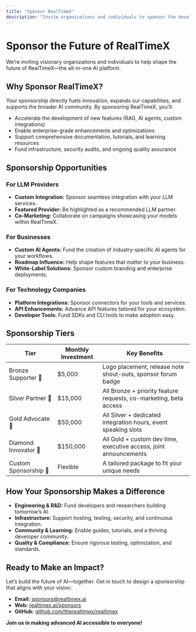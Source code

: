 ```yaml
---
title: "Sponsor RealTimeX"
description: "Invite organizations and individuals to sponsor the development of RealTimeX."
---
```



# Sponsor the Future of RealTimeX

We’re inviting visionary organizations and individuals to help shape the future of RealTimeX—the all-in-one AI platform.

## Why Sponsor RealTimeX?

Your sponsorship directly fuels innovation, expands our capabilities, and supports the broader AI community. By sponsoring RealTimeX, you’ll:

- Accelerate the development of new features (RAG, AI agents, custom integrations)
- Enable enterprise-grade enhancements and optimizations
- Support comprehensive documentation, tutorials, and learning resources
- Fund infrastructure, security audits, and ongoing quality assurance

## Sponsorship Opportunities

### For LLM Providers
- **Custom Integration:** Sponsor seamless integration with your LLM services.
- **Featured Provider:** Be highlighted as a recommended LLM partner.
- **Co-Marketing:** Collaborate on campaigns showcasing your models within RealTimeX.

### For Businesses
- **Custom AI Agents:** Fund the creation of industry-specific AI agents for your workflows.
- **Roadmap Influence:** Help shape features that matter to your business.
- **White-Label Solutions:** Sponsor custom branding and enterprise deployments.

### For Technology Companies
- **Platform Integrations:** Sponsor connectors for your tools and services.
- **API Enhancements:** Advance API features tailored for your ecosystem.
- **Developer Tools:** Fund SDKs and CLI tools to make adoption easy.

## Sponsorship Tiers

| Tier                   | Monthly Investment     | Key Benefits                                                      |
|------------------------|-----------------------|-------------------------------------------------------------------|
| Bronze Supporter 🥉    | $5,000                | Logo placement, release note shout-outs, sponsor forum badge      |
| Silver Partner 🥈      | $15,000               | All Bronze + priority feature requests, co-marketing, beta access |
| Gold Advocate 🥇       | $50,000               | All Silver + dedicated integration hours, event speaking slots    |
| Diamond Innovator 💎   | $150,000              | All Gold + custom dev time, executive access, joint announcements |
| Custom Sponsorship 🎯  | Flexible              | A tailored package to fit your unique needs                       |

## How Your Sponsorship Makes a Difference

- **Engineering & R&D:** Fund developers and researchers building tomorrow’s AI.
- **Infrastructure:** Support hosting, testing, security, and continuous integration.
- **Community & Learning:** Enable guides, tutorials, and a thriving developer community.
- **Quality & Compliance:** Ensure rigorous testing, optimization, and standards.

## Ready to Make an Impact?

Let’s build the future of AI—together. Get in touch to design a sponsorship that aligns with your vision:

- **Email:** sponsors@realtimex.ai  
- **Web:** [realtimex.ai/sponsors](https://realtimex.ai/sponsors)  
- **GitHub:** [github.com/therealtimex/realtimex](https://github.com/therealtimex/realtimex)

**Join us in making advanced AI accessible to everyone!**
